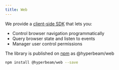 ```yaml
---
title: Web
---
```


We provide a [client-side SDK](https://www.npmjs.com/package/@hyperbeam/web) that lets you:

* Control browser navigation programmatically
* Query browser state and listen to events
* Manager user control permissions

The library is published on [npm](https://www.npmjs.com/package/@hyperbeam/web) as @hyperbeam/web

```bash Terminal
npm install @hyperbeam/web --save
```